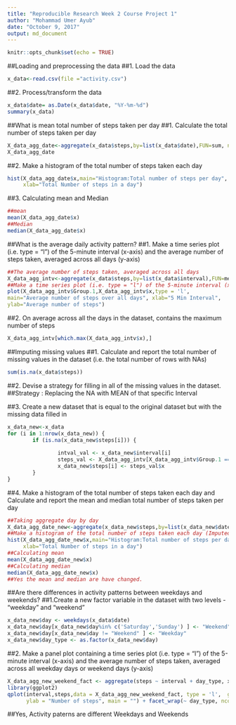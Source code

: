 ```yaml
---
title: "Reproducible Research Week 2 Course Project 1"
author: "Mohammad Umer Ayub"
date: "October 9, 2017"
output: md_document
---
```


```r
knitr::opts_chunk$set(echo = TRUE)
```

##Loading and preprocessing the data
##1. Load the data
```r
x_data<-read.csv(file ="activity.csv")
```

##2. Process/transform the data
```r
x_data$date= as.Date(x_data$date, "%Y-%m-%d")
summary(x_data)
```

##What is mean total number of steps taken per day
##1. Calculate the total number of steps taken per day
```r
X_data_agg_date<-aggregate(x_data$steps,by=list(x_data$date),FUN=sum, na.rm= TRUE )
X_data_agg_date
```

##2. Make a histogram of the total number of steps taken each day
```r
hist(X_data_agg_date$x,main="Histogram:Total number of steps per day", 
     xlab="Total Number of steps in a day")
```

##3. Calculating mean and Median
```r
##mean
mean(X_data_agg_date$x)
##Median
median(X_data_agg_date$x)
```


##What is the average daily activity pattern?
##1. Make a time series plot (i.e. type = "l") of the 5-minute interval (x-axis) and the average number of steps taken, averaged across all days (y-axis)
```r
##The average number of steps taken, averaged across all days
X_data_agg_intv<-aggregate(x_data$steps,by=list(x_data$interval),FUN=mean, na.rm= TRUE )
##Make a time series plot (i.e. type = "l") of the 5-minute interval (x-axis) and  (y-axis) 
plot(X_data_agg_intv$Group.1,X_data_agg_intv$x,type = 'l',
main="Average number of steps over all days", xlab="5 Min Interval", 
ylab="Average number of steps")
```

##2. On average across all the days in the dataset, contains the maximum number of steps
```r
X_data_agg_intv[which.max(X_data_agg_intv$x),]
```


##Imputing missing values
##1. Calculate and report the total number of missing values in the dataset (i.e. the total number of rows with NAs)
```r
sum(is.na(x_data$steps))
```

##2. Devise a strategy for filling in all of the missing values in the dataset.
##Strategy : Replacing the NA with MEAN of that specific Interval

##3. Create a new dataset that is equal to the original dataset but with the missing data filled in
```r
x_data_new<-x_data
for (i in 1:nrow(x_data_new)) {
        if (is.na(x_data_new$steps[i])) {
                
                intval_val <- x_data_new$interval[i]
                steps_val <- X_data_agg_intv[X_data_agg_intv$Group.1 == intval_val,]
                x_data_new$steps[i] <- steps_val$x
        }
}
```

##4. Make a histogram of the total number of steps taken each day and Calculate and report the mean and median total number of steps taken per day
```r
##Taking aggregate day by day
X_data_agg_date_new<-aggregate(x_data_new$steps,by=list(x_data_new$date),FUN=sum, na.rm= TRUE )
##Make a histogram of the total number of steps taken each day (Imputed)
hist(X_data_agg_date_new$x,main="Histogram:Total number of steps per day (Imputed)", 
     xlab="Total Number of steps in a day")
##Calculating mean
mean(X_data_agg_date_new$x)
##Calculating median
median(X_data_agg_date_new$x)
##Yes the mean and median are have changed.
```

##Are there differences in activity patterns between weekdays and weekends?
##1.Create a new factor variable in the dataset with two levels - "weekday" and "weekend"
```r
x_data_new$day <- weekdays(x_data$date)
x_data_new$day[x_data_new$day%in% c('Saturday','Sunday') ] <- "Weekend"
x_data_new$day[x_data_new$day != "Weekend" ] <- "Weekday"
x_data_new$day_type <- as.factor(x_data_new$day)
```

##2. Make a panel plot containing a time series plot (i.e. type = "l") of the 5-minute interval (x-axis) and the average number of steps taken, averaged across all weekday days or weekend days (y-axis)
```r
X_data_agg_new_weekend_fact <- aggregate(steps ~ interval + day_type, x_data_new, mean)
library(ggplot2)
qplot(interval,steps,data = X_data_agg_new_weekend_fact, type = 'l',  geom=c("line"),xlab = "Interval", 
      ylab = "Number of steps", main = "") + facet_wrap(~ day_type, ncol = 1)
```
##Yes, Activity paterns are different Weekdays and Weekends